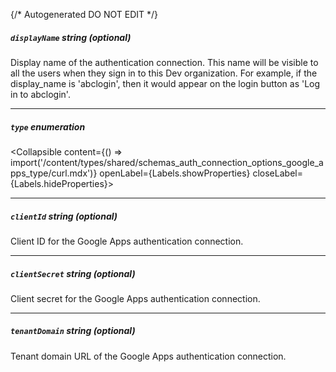 {/* Autogenerated DO NOT EDIT  */}

##### `displayName` _string (optional)_
Display name of the authentication connection. This name will be
visible to all the users when they sign in to this Dev
organization. For example, if the display_name is 'abclogin', then
it would appear on the login button as 'Log in to abclogin'.


---
##### `type` _enumeration_
<Collapsible content={() => import('/content/types/shared/schemas_auth_connection_options_google_apps_type/curl.mdx')} openLabel={Labels.showProperties} closeLabel={Labels.hideProperties}>
</Collapsible>

---
##### `clientId` _string (optional)_
Client ID for the Google Apps authentication connection.

---
##### `clientSecret` _string (optional)_
Client secret for the Google Apps authentication connection.


---
##### `tenantDomain` _string (optional)_
Tenant domain URL of the Google Apps authentication connection.



